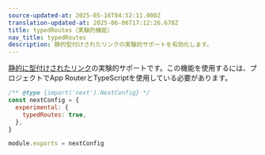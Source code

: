 ```yaml
---
source-updated-at: 2025-05-16T04:52:11.000Z
translation-updated-at: 2025-06-06T17:12:26.678Z
title: typedRoutes（実験的機能）
nav_title: typedRoutes
description: 静的型付けされたリンクの実験的サポートを有効化します。
---
```


[静的に型付けされたリンク](/docs/app/building-your-application/configuring/typescript#statically-typed-links)の実験的サポートです。この機能を使用するには、プロジェクトでApp RouterとTypeScriptを使用している必要があります。

```js filename="next.config.js"
/** @type {import('next').NextConfig} */
const nextConfig = {
  experimental: {
    typedRoutes: true,
  },
}

module.exports = nextConfig
```
